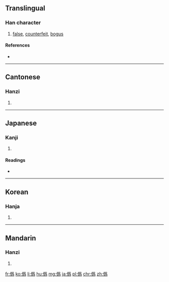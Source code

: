 {{also|伪|偽}}
==Translingual==

===Han character===
{{Han char|rn=9|rad=人|as=12|sn=14|four=|canj=人月竹火 (OBHF)|ids=⿰[[亻]][[爲]]}}

# [[false]], [[counterfeit]], [[bogus]]

====References====
* {{Han ref|kx=0117.020|dkj=01105|dj=0248.080|hdz=80009.030|uh=50DE|ud=20702}}

----

==Cantonese==

===Hanzi===
{{yue-hanzi|jyut=[[ngai6]]|y=ngai6}}

# {{defn|lang=yue|sort=人12}}

----

==Japanese==

===Kanji===
{{ja-kanji|grade=|rs=人12}}

# {{defn|lang=ja|sort=人12}}

====Readings====
* {{ja-readings|on=[[ぎ]] (gi), [[か]] (ka)|kun=[[いつわる]] (itsuwaru), [[にせ]] (nise), [[いつわり]] (itsuwari)}}

----

==Korean==

===Hanja===
{{ko-hanja|hangeul=위|rv=wi|mr=wi}}

# {{defn|lang=ko|sort=人12}}

----

==Mandarin==

===Hanzi===
{{cmn-hanzi|sim=伪|pin=[[wěi]] ([[wei3]])|wg=wei<sup>3</sup>}}

# {{defn|lang=cmn|sort=人12}}

<!-- needs conversion to traditional form

====Compounds====
* {{l|cmn|伪钞}}
* {{l|cmn|伪军}}
* {{l|cmn|伪君子|tr=wěijūnzǐ}}
* {{l|cmn|伪劣}}
* {{l|cmn|伪麻黄碱|tr=wěimáhuángjiǎn}}
* {{l|cmn|伪善|tr=wěishàn}}
* {{l|cmn|伪饰}}
* {{l|cmn|伪书}}
* {{l|cmn|伪托}}
* {{l|cmn|伪造|tr=wěizào}}
* {{l|cmn|伪证|tr=wěizhèng}}
* {{l|cmn|伪政府}}
* {{l|cmn|伪撰}}
* {{l|cmn|伪装|tr=wěizhuāng}}
* {{l|cmn|伪足}}
* {{l|cmn|伪作}}
* {{l|cmn|虚伪|tr=xūwěi}} 
-->

[[fr:僞]]
[[ko:僞]]
[[li:僞]]
[[hu:僞]]
[[mg:僞]]
[[ja:僞]]
[[pl:僞]]
[[chr:僞]]
[[zh:僞]]